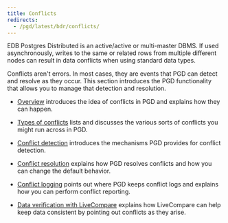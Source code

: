 ```yaml
---
title: Conflicts
redirects:
  - /pgd/latest/bdr/conflicts/
---
```

EDB Postgres Distributed is an active/active or multi-master DBMS. If used asynchronously, writes to the same or related rows from multiple different nodes can result in data conflicts when using standard data types.

Conflicts aren't errors. In most cases, they are events that PGD can detect and resolve as they occur. This section introduces the PGD functionality that allows you to manage that detection and resolution.

- [Overview](00_conflicts_overview) introduces the idea of conflicts in PGD and explains how they can happen.

- [Types of conflicts](02_types_of_conflict) lists and discusses the various sorts of conflicts you might run across in PGD.

- [Conflict detection](03_conflict_detection) introduces the mechanisms PGD provides for conflict detection. 

- [Conflict resolution](04_conflict_resolution) explains how PGD resolves conflicts and how you can change the default behavior.

- [Conflict logging](05_conflict_logging) points out where PGD keeps conflict logs and explains how you can perform conflict reporting.

- [Data verification with LiveCompare](06_live_compare) explains how LiveCompare can help keep data consistent by pointing out conflicts as they arise.
